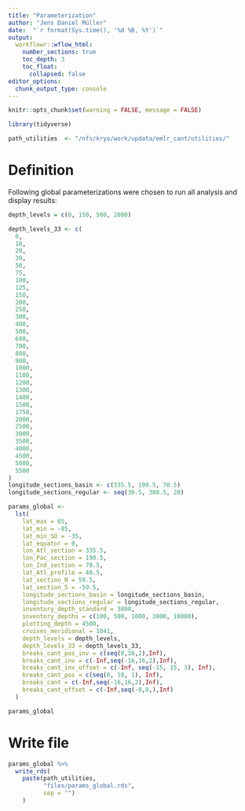 ```yaml
---
title: "Parameterization"
author: "Jens Daniel Müller"
date:  "`r format(Sys.time(), '%d %B, %Y')`"
output: 
  workflowr::wflow_html:
    number_sections: true
    toc_depth: 3
    toc_float:
      collapsed: false
editor_options:
  chunk_output_type: console
---
```


```r
knitr::opts_chunk$set(warning = FALSE, message = FALSE)
```

```r
library(tidyverse)
```


```r
path_utilities  <- "/nfs/kryo/work/updata/emlr_cant/utilities/"
```


# Definition

Following global parameterizations were chosen to run all analysis and display results:

```r

depth_levels = c(0, 150, 500, 2000)

depth_levels_33 <- c(
  0,
  10,
  20,
  30,
  50,
  75,
  100,
  125,
  150,
  200,
  250,
  300,
  400,
  500,
  600,
  700,
  800,
  900,
  1000,
  1100,
  1200,
  1300,
  1400,
  1500,
  1750,
  2000,
  2500,
  3000,
  3500,
  4000,
  4500,
  5000,
  5500
)
longitude_sections_basin <- c(335.5, 190.5, 70.5)
longitude_sections_regular <- seq(30.5, 380.5, 20)

params_global <-
  lst(
    lat_max = 65,
    lat_min = -85,
    lat_min_SO = -35,
    lat_equator = 0,
    lon_Atl_section = 335.5,
    lon_Pac_section = 190.5,
    lon_Ind_section = 70.5,
    lat_Atl_profile = 40.5,
    lat_section_N = 59.5,
    lat_section_S = -59.5,
    longitude_sections_basin = longitude_sections_basin,
    longitude_sections_regular = longitude_sections_regular,
    inventory_depth_standard = 3000,
    inventory_depths = c(100, 500, 1000, 3000, 10000),
    plotting_depth = 4500,
    cruises_meridional = 1041,
    depth_levels = depth_levels,
    depth_levels_33 = depth_levels_33,
    breaks_cant_pos_inv = c(seq(0,16,2),Inf),
    breaks_cant_inv = c(-Inf,seq(-16,16,2),Inf),
    breaks_cant_inv_offset = c(-Inf, seq(-15, 15, 3), Inf),
    breaks_cant_pos = c(seq(0, 18, 1), Inf),
    breaks_cant = c(-Inf,seq(-16,16,2),Inf),
    breaks_cant_offset = c(-Inf,seq(-8,8,),Inf)
  )

params_global

```

# Write file

```r

params_global %>%
  write_rds(
    paste(path_utilities,
          "files/params_global.rds",
          sep = "")
    )

```
